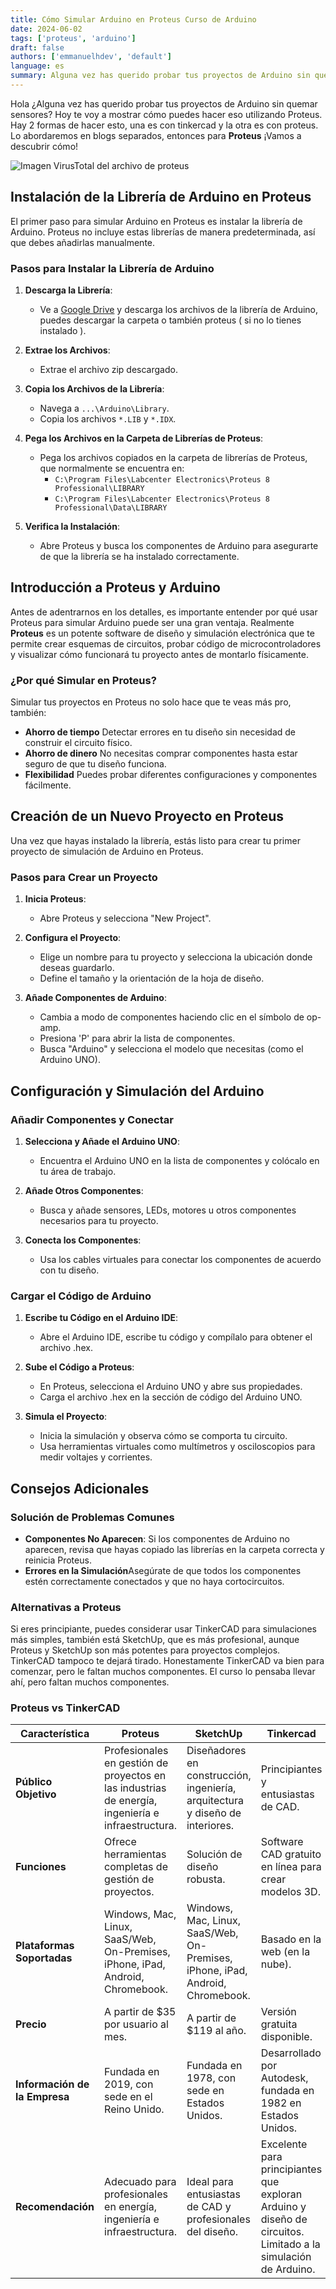 ```yaml
---
title: Cómo Simular Arduino en Proteus Curso de Arduino
date: 2024-06-02
tags: ['proteus', 'arduino']
draft: false
authors: ['emmanuelhdev', 'default']
language: es
summary: Alguna vez has querido probar tus proyectos de Arduino sin quemar sensores
---
```


Hola ¿Alguna vez has querido probar tus proyectos de Arduino sin quemar sensores? Hoy te voy a mostrar cómo puedes hacer eso utilizando Proteus. Hay 2 formas de hacer esto, una es con tinkercad y la otra es con proteus. Lo abordaremos en blogs separados, entonces para **Proteus** ¡Vamos a descubrir cómo!

![Imagen VirusTotal del archivo de proteus](/static/images/virus-total-proteus.png)

## Instalación de la Librería de Arduino en Proteus

El primer paso para simular Arduino en Proteus es instalar la librería de Arduino. Proteus no incluye estas librerías de manera predeterminada, así que debes añadirlas manualmente.

### Pasos para Instalar la Librería de Arduino

1. **Descarga la Librería**:

   - Ve a [Google Drive](https://bit.ly/3Km2kxZ) y descarga los archivos de la librería de Arduino, puedes descargar la carpeta o también proteus ( si no lo tienes instalado ).

2. **Extrae los Archivos**:

   - Extrae el archivo zip descargado.

3. **Copia los Archivos de la Librería**:

   - Navega a `...\Arduino\Library`.
   - Copia los archivos `*.LIB` y `*.IDX`.

4. **Pega los Archivos en la Carpeta de Librerías de Proteus**:

   - Pega los archivos copiados en la carpeta de librerías de Proteus, que normalmente se encuentra en:
     - `C:\Program Files\Labcenter Electronics\Proteus 8 Professional\LIBRARY`
     - `C:\Program Files\Labcenter Electronics\Proteus 8 Professional\Data\LIBRARY`

5. **Verifica la Instalación**:
   - Abre Proteus y busca los componentes de Arduino para asegurarte de que la librería se ha instalado correctamente.

## Introducción a Proteus y Arduino

Antes de adentrarnos en los detalles, es importante entender por qué usar Proteus para simular Arduino puede ser una gran ventaja. Realmente **Proteus** es un potente software de diseño y simulación electrónica que te permite crear esquemas de circuitos, probar código de microcontroladores y visualizar cómo funcionará tu proyecto antes de montarlo físicamente.

### ¿Por qué Simular en Proteus?

Simular tus proyectos en Proteus no solo hace que te veas más pro, también:

- **Ahorro de tiempo** Detectar errores en tu diseño sin necesidad de construir el circuito físico.
- **Ahorro de dinero** No necesitas comprar componentes hasta estar seguro de que tu diseño funciona.
- **Flexibilidad** Puedes probar diferentes configuraciones y componentes fácilmente.

## Creación de un Nuevo Proyecto en Proteus

Una vez que hayas instalado la librería, estás listo para crear tu primer proyecto de simulación de Arduino en Proteus.

### Pasos para Crear un Proyecto

1. **Inicia Proteus**:

   - Abre Proteus y selecciona "New Project".

2. **Configura el Proyecto**:

   - Elige un nombre para tu proyecto y selecciona la ubicación donde deseas guardarlo.
   - Define el tamaño y la orientación de la hoja de diseño.

3. **Añade Componentes de Arduino**:
   - Cambia a modo de componentes haciendo clic en el símbolo de op-amp.
   - Presiona 'P' para abrir la lista de componentes.
   - Busca "Arduino" y selecciona el modelo que necesitas (como el Arduino UNO).

## Configuración y Simulación del Arduino

### Añadir Componentes y Conectar

1. **Selecciona y Añade el Arduino UNO**:

   - Encuentra el Arduino UNO en la lista de componentes y colócalo en tu área de trabajo.

2. **Añade Otros Componentes**:

   - Busca y añade sensores, LEDs, motores u otros componentes necesarios para tu proyecto.

3. **Conecta los Componentes**:
   - Usa los cables virtuales para conectar los componentes de acuerdo con tu diseño.

### Cargar el Código de Arduino

1. **Escribe tu Código en el Arduino IDE**:

   - Abre el Arduino IDE, escribe tu código y compílalo para obtener el archivo .hex.

2. **Sube el Código a Proteus**:

   - En Proteus, selecciona el Arduino UNO y abre sus propiedades.
   - Carga el archivo .hex en la sección de código del Arduino UNO.

3. **Simula el Proyecto**:
   - Inicia la simulación y observa cómo se comporta tu circuito.
   - Usa herramientas virtuales como multímetros y osciloscopios para medir voltajes y corrientes.

## Consejos Adicionales

### Solución de Problemas Comunes

- **Componentes No Aparecen**: Si los componentes de Arduino no aparecen, revisa que hayas copiado las librerías en la carpeta correcta y reinicia Proteus.
- **Errores en la Simulación**Asegúrate de que todos los componentes estén correctamente conectados y que no haya cortocircuitos.

### Alternativas a Proteus

Si eres principiante, puedes considerar usar TinkerCAD para simulaciones más simples, también está SketchUp, que es más profesional, aunque Proteus y SketchUp son más potentes para proyectos complejos. TinkerCAD tampoco te dejará tirado. Honestamente TinkerCAD va bien para comenzar, pero le faltan muchos componentes. El curso lo pensaba llevar ahí, pero faltan muchos componentes.

### Proteus vs TinkerCAD

| Característica                | Proteus                                                                                           | SketchUp                                                                       | Tinkercad                                                                                                     |
| ----------------------------- | ------------------------------------------------------------------------------------------------- | ------------------------------------------------------------------------------ | ------------------------------------------------------------------------------------------------------------- |
| **Público Objetivo**          | Profesionales en gestión de proyectos en las industrias de energía, ingeniería e infraestructura. | Diseñadores en construcción, ingeniería, arquitectura y diseño de interiores.  | Principiantes y entusiastas de CAD.                                                                           |
| **Funciones**                 | Ofrece herramientas completas de gestión de proyectos.                                            | Solución de diseño robusta.                                                    | Software CAD gratuito en línea para crear modelos 3D.                                                         |
| **Plataformas Soportadas**    | Windows, Mac, Linux, SaaS/Web, On-Premises, iPhone, iPad, Android, Chromebook.                    | Windows, Mac, Linux, SaaS/Web, On-Premises, iPhone, iPad, Android, Chromebook. | Basado en la web (en la nube).                                                                                |
| **Precio**                    | A partir de $35 por usuario al mes.                                                               | A partir de $119 al año.                                                       | Versión gratuita disponible.                                                                                  |
| **Información de la Empresa** | Fundada en 2019, con sede en el Reino Unido.                                                      | Fundada en 1978, con sede en Estados Unidos.                                   | Desarrollado por Autodesk, fundada en 1982 en Estados Unidos.                                                 |
| **Recomendación**             | Adecuado para profesionales en energía, ingeniería e infraestructura.                             | Ideal para entusiastas de CAD y profesionales del diseño.                      | Excelente para principiantes que exploran Arduino y diseño de circuitos. Limitado a la simulación de Arduino. |
